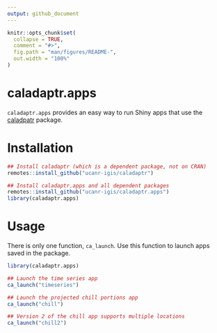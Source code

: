 ```yaml
---
output: github_document
---
```


<!-- README.md is generated from README.Rmd. Please edit that file -->

```r
knitr::opts_chunk$set(
  collapse = TRUE,
  comment = "#>",
  fig.path = "man/figures/README-",
  out.width = "100%"
)
```

# caladaptr.apps

`caladaptr.apps` provides an easy way to run Shiny apps that use the [caladpatr](https://ucanr-igis.github.io/caladaptr/) package. 

# Installation

``` r
## Install caladaptr (which is a dependent package, not on CRAN)
remotes::install_github("ucanr-igis/caladaptr")

## Install caladaptr.apps and all dependent packages
remotes::install_github("ucanr-igis/caladaptr.apps")
library(caladaptr.apps)
```

# Usage

There is only one function, `ca_launch`. Use this function to launch apps saved in the package.

```r
library(caladaptr.apps)

## Launch the time series app
ca_launch("timeseries")

## Launch the projected chill portions app
ca_launch("chill")

## Version 2 of the chill app supports multiple locations
ca_launch("chill2")
```

